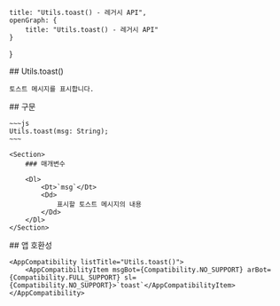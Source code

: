
    title: "Utils.toast() - 레거시 API",
    openGraph: {
        title: "Utils.toast() - 레거시 API"
    }
}

<Section>
    ## Utils.toast()

    토스트 메시지를 표시합니다.
</Section>
<Section>
    ## 구문

    ~~~js
    Utils.toast(msg: String);
    ~~~

    <Section>
        ### 매개변수

        <Dl>
            <Dt>`msg`</Dt>
            <Dd>
                표시할 토스트 메시지의 내용
            </Dd>
        </Dl>
    </Section>
</Section>
<Section>
    ## 앱 호환성

    <AppCompatibility listTitle="Utils.toast()">
        <AppCompatibilityItem msgBot={Compatibility.NO_SUPPORT} arBot={Compatibility.FULL_SUPPORT} sl={Compatibility.NO_SUPPORT}>`toast`</AppCompatibilityItem>
    </AppCompatibility>
</Section>